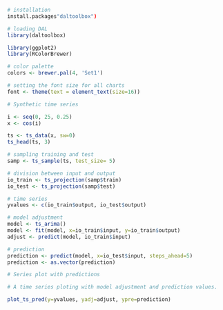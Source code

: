 ```r
# installation 
install.packages"daltoolbox")

# loading DAL
library(daltoolbox) 
```

```r
library(ggplot2)
library(RColorBrewer)

# color palette
colors <- brewer.pal(4, 'Set1')

# setting the font size for all charts
font <- theme(text = element_text(size=16))
```

```r
# Synthetic time series

i <- seq(0, 25, 0.25)
x <- cos(i)

ts <- ts_data(x, sw=0)
ts_head(ts, 3)
```

```r
# sampling training and test
samp <- ts_sample(ts, test_size= 5)

# division between input and output
io_train <- ts_projection(samp$train)
io_test <- ts_projection(samp$test)

# time series
yvalues <- c(io_train$output, io_test$output)

# model adjustment
model <- ts_arima()
model <- fit(model, x=io_train$input, y=io_train$output)
adjust <- predict(model, io_train$input)

# prediction
prediction <- predict(model, x=io_test$input, steps_ahead=5)
prediction <- as.vector(prediction)
```

```r
# Series plot with predictions

# A time series ploting with model adjustment and prediction values. 

plot_ts_pred(y=yvalues, yadj=adjust, ypre=prediction)
```

